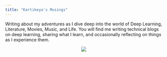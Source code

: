 ```yaml
---
title: "Kartikeya's Musings"
---
```

Writing about my adventures as I dive deep into the world of Deep Learning, Literature, Movies, Music, and Life. You will find me writing technical blogs on deep learning, sharing what I learn, and occasionally reflecting on things as I experience them.




<p align="center">
  <img 
    src="lotr2.jpg"
  >
</p>


